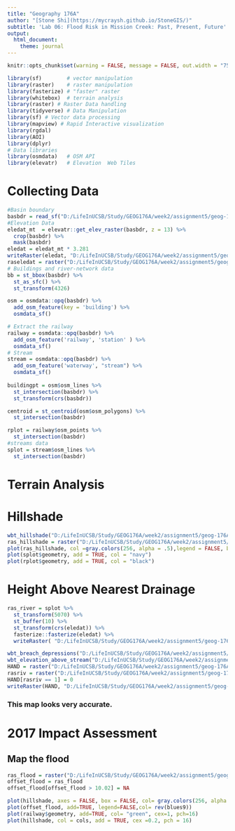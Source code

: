 ```yaml
---
title: "Geography 176A"
author: "[Stone Shi](https://mycraysh.github.io/StoneGIS/)"
subtitle: 'Lab 06: Flood Risk in Mission Creek: Past, Present, Future'
output:
  html_document:
    theme: journal
---
```

```r
knitr::opts_chunk$set(warning = FALSE, message = FALSE, out.width = "75%", fig.align = 'center')
```
```r
library(sf)        # vector manipulation
library(raster)    # raster manipulation
library(fasterize) # "faster" raster
library(whitebox)  # terrain analysis
library(raster) # Raster Data handling
library(tidyverse) # Data Manipulation
library(sf) # Vector data processing
library(mapview) # Rapid Interactive visualization
library(rgdal)
library(AOI)
library(dplyr)
# Data libraries
library(osmdata)   # OSM API
library(elevatr)   # Elevation  Web Tiles
```

# Collecting Data
```r
#Basin boundary
basbdr = read_sf("D:/LifeInUCSB/Study/GEOG176A/week2/assignment5/geog-176A-labs/data/USGS-11119750.gpkg")
#Elevation Data
eledat_mt  = elevatr::get_elev_raster(basbdr, z = 13) %>% 
  crop(basbdr) %>%
  mask(basbdr)
eledat = eledat_mt * 3.281
writeRaster(eledat, "D:/LifeInUCSB/Study/GEOG176A/week2/assignment5/geog-176A-labs/data/basin_elevation_data.tif", overwrite = TRUE)
raseledat = raster("D:/LifeInUCSB/Study/GEOG176A/week2/assignment5/geog-176A-labs/data/basin_elevation_data.tif")
# Buildings and river-network data
bb = st_bbox(basbdr) %>%
  st_as_sfc() %>% 
  st_transform(4326)

osm = osmdata::opq(basbdr) %>% 
  add_osm_feature(key = 'building') %>% 
  osmdata_sf()

# Extract the railway 
railway = osmdata::opq(basbdr) %>% 
  add_osm_feature('railway', 'station' ) %>%
  osmdata_sf()
# Stream
stream = osmdata::opq(basbdr) %>% 
  add_osm_feature('waterway', "stream") %>%
  osmdata_sf() 
    
buildingpt = osm$osm_lines %>% 
  st_intersection(basbdr) %>%
  st_transform(crs(basbdr)) 

centroid = st_centroid(osm$osm_polygons) %>% 
  st_intersection(basbdr)

rplot = railway$osm_points %>% 
  st_intersection(basbdr) 
#streams data
splot = stream$osm_lines %>% 
  st_intersection(basbdr) 
```

# Terrain Analysis

# Hillshade
```r
wbt_hillshade("D:/LifeInUCSB/Study/GEOG176A/week2/assignment5/geog-176A-labs/data/basin_elevation_data.tif", "D:/LifeInUCSB/Study/GEOG176A/week2/assignment5/geog-176A-labs/data/hillshade.tif")
ras_hillshade = raster("D:/LifeInUCSB/Study/GEOG176A/week2/assignment5/geog-176A-labs/data/hillshade.tif")
plot(ras_hillshade, col =gray.colors(256, alpha = .5),legend = FALSE, box = FALSE,axes = FALSE,main = "hillshade analysis")
plot(splot$geometry, add = TRUE, col = "navy")
plot(rplot$geometry, add = TRUE, col = "black")
```

# Height Above Nearest Drainage

```r
ras_river = splot %>%
  st_transform(5070) %>%
  st_buffer(10) %>%
  st_transform(crs(eledat)) %>% 
  fasterize::fasterize(eledat) %>% 
  writeRaster( "D:/LifeInUCSB/Study/GEOG176A/week2/assignment5/geog-176A-labs/data/eleriv.tif", overwrite = TRUE)

wbt_breach_depressions("D:/LifeInUCSB/Study/GEOG176A/week2/assignment5/geog-176A-labs/data/basin_elevation_data.tif", "D:/LifeInUCSB/Study/GEOG176A/week2/assignment5/geog-176A-labs/data/brdep.tif")
wbt_elevation_above_stream("D:/LifeInUCSB/Study/GEOG176A/week2/assignment5/geog-176A-labs/data/basin_elevation_data.tif","D:/LifeInUCSB/Study/GEOG176A/week2/assignment5/geog-176A-labs/data/eleriv.tif", "D:/LifeInUCSB/Study/GEOG176A/week2/assignment5/geog-176A-labs/data/eleabst.tif")
HAND = raster("D:/LifeInUCSB/Study/GEOG176A/week2/assignment5/geog-176A-labs/data/eleabst.tif")+3.69
rasriv = raster("D:/LifeInUCSB/Study/GEOG176A/week2/assignment5/geog-176A-labs/data/eleriv.tif")
HAND[rasriv == 1] = 0
writeRaster(HAND, "D:/LifeInUCSB/Study/GEOG176A/week2/assignment5/geog-176A-labs/data/handras.tif", overwrite = TRUE)

```

### This map looks very accurate.

# 2017 Impact Assessment

## Map the flood
```r
ras_flood = raster("D:/LifeInUCSB/Study/GEOG176A/week2/assignment5/geog-176A-labs/data/eleabst.tif")
offset_flood = ras_flood
offset_flood[offset_flood > 10.02] = NA

plot(hillshade, axes = FALSE, box = FALSE, col= gray.colors(256, alpha =0.5), legend=FALSE)
plot(offset_flood, add=TRUE, legend=FALSE,col= rev(blues9))
plot(railway$geometry, add=TRUE, col= "green", cex=1, pch=16)
plot(hillshade, col = cols, add = TRUE, cex =0.2, pch = 16)
```


